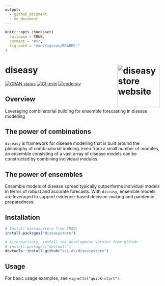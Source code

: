 ```yaml
---
output:
  - github_document
  - md_document
---
```


<!-- README.md is generated from README.Rmd. Please edit that file. -->

```r
knitr::opts_chunk$set(
  collapse = TRUE,
  comment = "#>",
  fig.path = "man/figures/README-"
)
```

# diseasy <a href="https://ssi-dk.github.io/diseasystore/"><img src="man/figures/logo.png" align="right" height="138" alt="diseasystore website" /></a>

<!-- badges: start -->

[![CRAN status](https://www.r-pkg.org/badges/version/diseasystore)](https://CRAN.R-project.org/package=diseasystore)
[![CI tests](https://github.com/ssi-dk/diseasystore/actions/workflows/all-workflows.yaml/badge.svg)](https://github.com/ssi-dk/diseasystore/actions/workflows/all-workflows.yaml)
[![codecov](https://codecov.io/gh/ssi-dk/diseasystore/branch/main/graph/badge.svg)](https://app.codecov.io/gh/ssi-dk/diseasystore)

<!-- badges: end -->

## Overview
Leveraging combinatorial building for ensemble forecasting in disease modelling

## The power of combinations
`diseasy` is framework for disease modelling that is built around the philosophy of combinatorial building.
Even from a small number of modules, an ensemble consisting of a vast array of disease models can be constructed by combining individual modules.

## The power of ensembles
Ensemble models of disease spread typically outperforms individual models in terms of robust and accurate forecasts.
With `diseasy`, ensemble models are leveraged to support evidence-based decision-making and pandemic preparedness.

## Installation
```r
# Install diseasystore from CRAN:
install.packages("diseasystore")

# Alternatively, install the development version from github:
# install.packages("devtools")
devtools::install_github("ssi-dk/diseasystore")
```

## Usage
For basic usage examples, see `vignette("quick-start")`.
